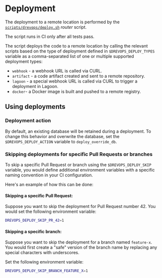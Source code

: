 # Deployment

The deployment to a remote location is performed by the
[`scripts/drevops/deploy.sh`](https://github.com/drevops/scaffold/blob/develop/scripts/drevops/deploy.sh) _router_
script.

The script runs in CI only after all tests pass.

The script deploys the  code to a remote location by calling the
relevant scripts based on the type of deployment defined in `$DREVOPS_DEPLOY_TYPES`
variable as a comma-separated list of one or multiple supported deployment types:

- `webhook` - a webhook URL is called via CURL.
- `artifact` - a code artifact created and sent to a remote repository.
- `lagoon` - a special webhook URL is called via CURL to trigger a deployment in
  Lagoon.
- `docker`- a Docker image is built and pushed to a remote registry.

## Using deployments

### Deployment action

By default, an existing database will be retained during a deployment. To change
this behavior and overwrite the database, set the `$DREVOPS_DEPLOY_ACTION`
variable to `deploy_override_db`.

### Skipping deployments for specific Pull Requests or branches

To skip a specific Pull Request or branch using the `$DREVOPS_DEPLOY_SKIP`
variable, you would define additional environment variables with a specific
naming convention in your CI configuration.

Here's an example of how this can be done:

#### Skipping a specific Pull Request:

   Suppose you want to skip the deployment for Pull Request number 42. You would
   set the following environment variable:

   ```bash
   DREVOPS_DEPLOY_SKIP_PR_42=1
   ```

#### Skipping a specific branch:

   Suppose you want to skip the deployment for a branch named `feature-x`. You
   would first create a "safe" version of the branch name by replacing any
   special characters with underscores.

   Set the following environment variable:

   ```bash
   DREVOPS_DEPLOY_SKIP_BRANCH_FEATURE_X=1
   ```
